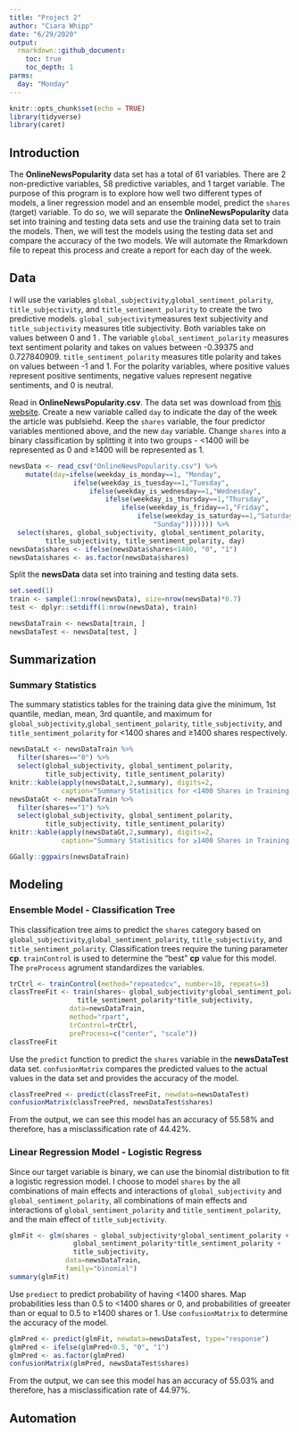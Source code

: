 ```yaml
---
title: "Project 2"
author: "Ciara Whipp"
date: "6/29/2020"
output:
  rmarkdown::github_document:
    toc: true
    toc_depth: 1
parms: 
  day: "Monday"
---
```


```r
knitr::opts_chunk$set(echo = TRUE)
library(tidyverse)
library(caret)
```

## Introduction  

The **OnlineNewsPopularity** data set has a total of 61 variables. There are 2 non-predictive variables, 58 predictive variables, and 1 target variable. The purpose  of this program is to explore how well two different types of models, a liner regression model and an ensemble model, predict the `shares` (target) variable. To do so, we will separate the **OnlineNewsPopularity** data set into training and testing data sets and use the training data set to train the models. Then, we will test the models using the testing data set and compare the accuracy of the two models. We will automate the Rmarkdown file to repeat this process and create a report for each day of the week.  

## Data  

I will use the variables `global_subjectivity`,`global_sentiment_polarity`, `title_subjectivity`, and `title_sentiment_polarity` to create the two predictive models. `global_subjectivity`measures text subjectivity and `title_subjectivity` measures title subjectivity. Both variables take on values between 0 and 1 . The variable `global_sentiment_polarity` measures text sentiment polarity and takes on values between -0.39375 and 0.727840909. `title_sentiment_polarity` measures title polarity and takes on values between -1 and 1. For the polarity variables, where positive values represent positive sentiments, negative values represent negative sentiments, and 0 is neutral.  

Read in **OnlineNewsPopularity.csv**. The data set was download from [this website](https://archive.ics.uci.edu/ml/datasets/Online+News+Popularity). Create a new variable called `day` to indicate the day of the week the article was publsiehd. Keep the `shares` variable, the four predictor variables mentioned above, and the new `day` variable. Change `shares` into a binary classification by splitting it into two groups - <1400 will be represented as 0 and ≥1400 will be represented as 1.  

```r
newsData <- read_csv("OnlineNewsPopularity.csv") %>% 
    mutate(day=ifelse(weekday_is_monday==1, "Monday",
                ifelse(weekday_is_tuesday==1,"Tuesday",
                    ifelse(weekday_is_wednesday==1,"Wednesday",
                        ifelse(weekday_is_thursday==1,"Thursday",
                            ifelse(weekday_is_friday==1,"Friday",
                                ifelse(weekday_is_saturday==1,"Saturday",
                                    "Sunday"))))))) %>%
  select(shares, global_subjectivity, global_sentiment_polarity,
         title_subjectivity, title_sentiment_polarity, day)
newsData$shares <- ifelse(newsData$shares<1400, "0", "1")
newsData$shares <- as.factor(newsData$shares)
```

Split the **newsData** data set into training and testing data sets.  

```r
set.seed(1)
train <- sample(1:nrow(newsData), size=nrow(newsData)*0.7)
test <- dplyr::setdiff(1:nrow(newsData), train)

newsDataTrain <- newsData[train, ]
newsDataTest <- newsData[test, ]
```

## Summarization  

### Summary Statistics

The summary statistics tables for the training data give the minimum, 1st quantile, median, mean, 3rd quantile, and maximum for `global_subjectivity`,`global_sentiment_polarity`, `title_subjectivity`, and `title_sentiment_polarity` for <1400 shares and ≥1400 shares respectively.  

```r
newsDataLt <- newsDataTrain %>%
  filter(shares=="0") %>%
  select(global_subjectivity, global_sentiment_polarity,
         title_subjectivity, title_sentiment_polarity)
knitr::kable(apply(newsDataLt,2,summary), digits=2,
             caption="Summary Statisitics for <1400 Shares in Training Data")
newsDataGt <- newsDataTrain %>%
  filter(shares=="1") %>%
  select(global_subjectivity, global_sentiment_polarity,
         title_subjectivity, title_sentiment_polarity)
knitr::kable(apply(newsDataGt,2,summary), digits=2,
             caption="Summary Statisitics for ≥1400 Shares in Training Data")
```

```r
GGally::ggpairs(newsDataTrain)
```


## Modeling  

### Ensemble Model - Classification Tree

This classification tree aims to predict the `shares` category based on `global_subjectivity`,`global_sentiment_polarity`, `title_subjectivity`, and `title_sentiment_polarity`. Classification trees require the tuning parameter **cp**. `trainControl` is used to determine the "best" **cp** value for this model. The `preProcess` agrument standardizes the variables.   

```r
trCtrl <- trainControl(method="repeatedcv", number=10, repeats=3)
classTreeFit <- train(shares~ global_subjectivity*global_sentiment_polarity*
                 title_sentiment_polarity*title_subjectivity, 
               data=newsDataTrain, 
               method="rpart",
               trControl=trCtrl,
               preProcess=c("center", "scale"))
classTreeFit
```

Use the `predict` function to predict the `shares` variable in the **newsDataTest** data set. `confusionMatrix` compares the predicted values to the actual values in the data set and provides the accuracy of the model.  

```r
classTreePred <- predict(classTreeFit, newdata=newsDataTest)
confusionMatrix(classTreePred, newsDataTest$shares)
```

From the output, we can see this model has an accuracy of 55.58% and therefore, has a misclassification rate of 44.42%.  

### Linear Regression Model - Logistic Regress

Since our target variable is binary, we can use the binomial distribution to fit a logistic regression model. I choose to model `shares` by the all combinations of main effects and interactions of `global_subjectivity` and `global_sentiment_polarity`, all combinations of main effects and interactions of `global_sentiment_polarity` and `title_sentiment_polarity`, and the main effect of `title_subjectivity`.  

```r
glmFit <- glm(shares ~ global_subjectivity*global_sentiment_polarity + 
                global_sentiment_polarity*title_sentiment_polarity +
                title_subjectivity,
              data=newsDataTrain,
              family="binomial")
summary(glmFit)
```

Use `prediect` to predict probability of having <1400 shares. Map probabilities less than 0.5 to <1400 shares or 0, and probabilities of greeater than or equal to 0.5 to ≥1400 shares or 1. Use `confusionMatrix` to determine the accuracy of the model.  

```r
glmPred <- predict(glmFit, newdata=newsDataTest, type="response")
glmPred <- ifelse(glmPred<0.5, "0", "1")
glmPred <- as.factor(glmPred)
confusionMatrix(glmPred, newsDataTest$shares)
```

From the output, we can see this model has an accuracy of 55.03% and therefore, has a misclassification rate of 44.97%.  

## Automation  


